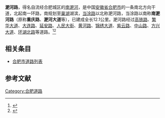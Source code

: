 {{refimprove|time=2019-10-03T14:10:47+00:00}}
{{Infobox road2
| name = 淝河路
| alternate_name = 南淝河路
| translation = Feihe Lu(Rd.)
| image = 南淝河路.jpg
| image_notes = 南淝河路街景
| map = 
| length_km = 12.1
| length_round = 
| length_ref = 
| established = 
| direction_a = 北
| terminus_a = [[一环路_(合肥)|南一环路]]
| junction = [[铜陵路|铜陵路]]<br>[[当涂路|当涂路]]<br>[[上海路_(合肥)|上海路]]<br>[[二环路_(合肥)|南二环路]]<br>{{China Expwy Name|G3}}<br>[[大连路|大连路]]<br>[[花园大道|花园大道]]<br>[[黄河路_(合肥)|黄河路]]
| direction_b = 南
| terminus_b = 蝴蝶湖
}}
'''淝河路'''，得名自流经合肥城区的[[南淝河|南淝河]]，是中国[[安徽省|安徽省]][[合肥市|合肥市]]的一条南北方向干道，北起南一环路，南规划至[[巢湖|巢湖]]湖滨，[[当涂路|当涂路]]以北称淝河路，当涂路以南称'''南淝河路'''（原称'''重庆路'''、'''淝河大道'''等），已建成全长12.1公里。淝河路经过[[高铁路|高铁路]]、[[繁华大道|繁华大道]]、[[大连路|大连路]]、[[延安路|延安路]]、[[人民大街|人民大街]]、[[黄河路_(合肥)|黄河路]]、[[锦绣大道|锦绣大道]]、[[紫云路|紫云路]]、[[中山路_(合肥)|中山路]]、[[方兴大道|方兴大道]]、[[环湖北路|环湖北路]]等道路。<ref name="365jia">{{cite web|url=http://365jia.cn/news/2019-09-23/93FFA90ECB790BAE.html |language=zh-cn |title= 合肥南淝河路（锦绣大道~环湖北路）段何时通车？ 市国资委回复|author= |editor= |publisher= | date=2019-09-23 |accessdate= 2019-10-03}}</ref><ref name="fh160708">{{cite web|url=http://ah.ifeng.com/a/20160708/4735580_0.shtml |language=zh-cn |title=合肥规划局：南淝河路再向巢湖延伸 |author= |editor= |publisher= 凤凰网安徽频道| date=2016-07-08 |accessdate= 2019-10-03}}</ref>

==相关条目==
*[[合肥市道路列表|合肥市道路列表]]

==参考文献==
{{reflist}}

{{合肥市主要道路}}
{{DEFAULTSORT:F}}
[[Category:合肥道路|Category:合肥道路]]